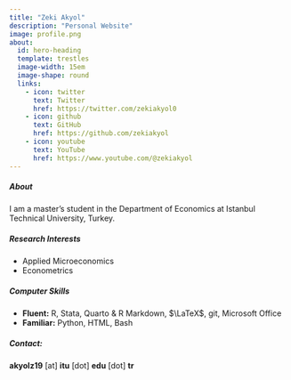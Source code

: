 ```yaml
---
title: "Zeki Akyol"
description: "Personal Website"
image: profile.png
about:
  id: hero-heading
  template: trestles
  image-width: 15em
  image-shape: round
  links:
    - icon: twitter
      text: Twitter
      href: https://twitter.com/zekiakyol0
    - icon: github
      text: GitHub
      href: https://github.com/zekiakyol
    - icon: youtube
      text: YouTube
      href: https://www.youtube.com/@zekiakyol
---
```


:::{#hero-heading}
##### **About**

I am a master’s student in the Department of Economics at Istanbul Technical University, Turkey.

##### **Research Interests**

- Applied Microeconomics
- Econometrics

##### **Computer Skills**

- **Fluent:** R, Stata, Quarto & R Markdown, $\LaTeX$, git, Microsoft Office
- **Familiar:** Python, HTML, Bash

##### **Contact:**

**akyolz19** [at] **itu** [dot] **edu** [dot] **tr**
:::